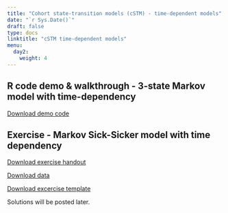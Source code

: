 ---
title: "Cohort state-transition models (cSTM) - time-dependent models"
date: "`r Sys.Date()`"
draft: false
type: docs
linktitle: "cSTM time-dependent models"
menu:
  day2:
    weight: 4
---

## R code demo & walkthrough - 3-state Markov model with time-dependency

[Download demo code](../../../Course_Modularization/Markov models/Markov 3-state/Markov_3state_time.Rmd)

## Exercise - Markov Sick-Sicker model with time dependency

[Download exercise handout](../../../Course_Modularization/Markov models/Markov Sick-Sicker/exercise worksheets/markov_sick-sicker_time_exercise.html)

[Download data](../../../Course_Modularization/Markov models/Markov Sick-Sicker/solutions/HMD_USA_Mx_2015.csv)

[Download excercise template](../../../Course_Modularization/Markov models/Markov Sick-Sicker/templates/markov_sick-sicker_time_template.Rmd)

Solutions will be posted later.

<!-- [Download excercise solutions](../../../Course_Modularization/Markov models/Markov Sick-Sicker/solutions/markov_sick-sicker_time_solutions.Rmd) -->